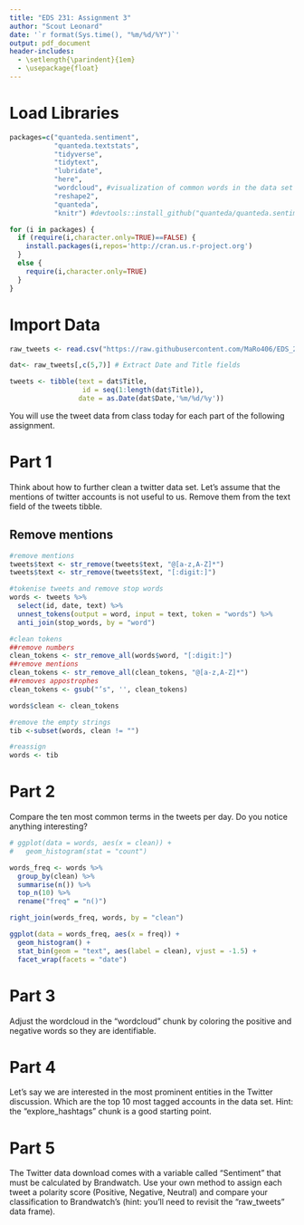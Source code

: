 ```yaml
---
title: "EDS 231: Assignment 3"
author: "Scout Leonard"
date: '`r format(Sys.time(), "%m/%d/%Y")`'
output: pdf_document
header-includes:
  - \setlength{\parindent}{1em}
  - \usepackage{float}
---
```


# Load Libraries

```r
packages=c("quanteda.sentiment",
           "quanteda.textstats",
           "tidyverse",
           "tidytext",
           "lubridate",
           "here",
           "wordcloud", #visualization of common words in the data set
           "reshape2",
           "quanteda",
           "knitr") #devtools::install_github("quanteda/quanteda.sentiment") #not available currently through CRAN

for (i in packages) {
  if (require(i,character.only=TRUE)==FALSE) {
    install.packages(i,repos='http://cran.us.r-project.org')
  }
  else {
    require(i,character.only=TRUE)
  }
}
```

# Import Data

```r
raw_tweets <- read.csv("https://raw.githubusercontent.com/MaRo406/EDS_231-text-sentiment/main/dat/IPCC_tweets_April1-10_sample.csv", header=TRUE)

dat<- raw_tweets[,c(5,7)] # Extract Date and Title fields

tweets <- tibble(text = dat$Title,
                  id = seq(1:length(dat$Title)),
                 date = as.Date(dat$Date,'%m/%d/%y'))
```

\newpage

You will use the tweet data from class today for each part of the following assignment.

# Part 1

Think about how to further clean a twitter data set. Let's assume that the mentions of twitter accounts is not useful to us. Remove them from the text field of the tweets tibble.

## Remove mentions

```r
#remove mentions
tweets$text <- str_remove(tweets$text, "@[a-z,A-Z]*")
tweets$text <- str_remove(tweets$text, "[:digit:]")

#tokenise tweets and remove stop words
words <- tweets %>%
  select(id, date, text) %>%
  unnest_tokens(output = word, input = text, token = "words") %>%
  anti_join(stop_words, by = "word")

#clean tokens
##remove numbers
clean_tokens <- str_remove_all(words$word, "[:digit:]")
##remove mentions
clean_tokens <- str_remove_all(clean_tokens, "@[a-z,A-Z]*")
##removes appostrophes
clean_tokens <- gsub("’s", '', clean_tokens)

words$clean <- clean_tokens

#remove the empty strings
tib <-subset(words, clean != "")

#reassign
words <- tib
```

\newpage

# Part 2

Compare the ten most common terms in the tweets per day.  Do you notice anything interesting?

```r
# ggplot(data = words, aes(x = clean)) + 
#   geom_histogram(stat = "count") 

words_freq <- words %>% 
  group_by(clean) %>% 
  summarise(n()) %>% 
  top_n(10) %>% 
  rename("freq" = "n()")

right_join(words_freq, words, by = "clean")
```

```r
ggplot(data = words_freq, aes(x = freq)) +
  geom_histogram() +
  stat_bin(geom = "text", aes(label = clean), vjust = -1.5) +
  facet_wrap(facets = "date")
```


\newpage

# Part 3

Adjust the wordcloud in the "wordcloud" chunk by coloring the positive and negative words so they are identifiable.

\newpage

# Part 4

Let's say we are interested in the most prominent entities in the Twitter discussion.  Which are the top 10 most tagged accounts in the data set. Hint: the "explore_hashtags" chunk is a good starting point.

\newpage

# Part 5

The Twitter data download comes with a variable called "Sentiment" that must be calculated by Brandwatch.  Use your own method to assign each tweet a polarity score (Positive, Negative, Neutral) and compare your classification to Brandwatch's (hint: you'll need to revisit the "raw_tweets" data frame).   